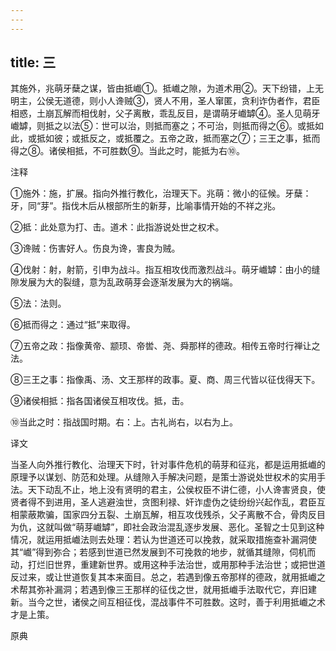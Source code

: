 ```yaml
---
---
---
```

title: 三
---



其施外，兆萌牙蘖之谋，皆由抵巇①。抵巇之隙，为道术用②。天下纷错，上无明主，公侯无道德，则小人谗贼③，贤人不用，圣人窜匿，贪利诈伪者作，君臣相惑，土崩瓦解而相伐射，父子离散，乖乱反目，是谓萌牙巇罅④。圣人见萌牙巇罅，则抵之以法⑤：世可以治，则抵而塞之；不可治，则抵而得之⑥。或抵如此，或抵如彼；或抵反之，或抵覆之。五帝之政，抵而塞之⑦；三王之事，抵而得之⑧。诸侯相抵，不可胜数⑨。当此之时，能抵为右⑩。

注释

①施外：施，扩展。指向外推行教化，治理天下。兆萌：微小的征候。牙蘖：牙，同“芽”。指伐木后从根部所生的新芽，比喻事情开始的不祥之兆。

②抵：此处意为打、击。道术：此指游说处世之权术。

③谗贼：伤害好人。伤良为谗，害良为贼。

④伐射：射，射箭，引申为战斗。指互相攻伐而激烈战斗。萌牙巇罅：由小的缝隙发展为大的裂缝，意为乱政萌芽会逐渐发展为大的祸端。

⑤法：法则。

⑥抵而得之：通过“抵”来取得。

⑦五帝之政：指像黄帝、颛顼、帝喾、尧、舜那样的德政。相传五帝时行禅让之法。

⑧三王之事：指像禹、汤、文王那样的政事。夏、商、周三代皆以征伐得天下。

⑨诸侯相抵：指各国诸侯互相攻伐。抵，击。

⑩当此之时：指战国时期。右：上。古礼尚右，以右为上。

译文

当圣人向外推行教化、治理天下时，针对事件危机的萌芽和征兆，都是运用抵巇的原理予以谋划、防范和处理。从缝隙入手解决问题，是策士游说处世权术的实用手法。天下动乱不止，地上没有贤明的君主，公侯权臣不讲仁德，小人谗害贤良，使贤者得不到进用，圣人逃避浊世，贪图利禄、奸诈虚伪之徒纷纷兴起作乱，君臣互相蒙蔽欺骗，国家四分五裂、土崩瓦解，相互攻伐残杀，父子离散不合，骨肉反目为仇，这就叫做“萌芽巇罅”，即社会政治混乱逐步发展、恶化。圣智之士见到这种情况，就运用抵巇法则去处理：若认为世道还可以挽救，就采取措施查补漏洞使其“巇”得到弥合；若感到世道已然发展到不可挽救的地步，就循其缝隙，伺机而动，打烂旧世界，重建新世界。或用这种手法治世，或用那种手法治世；或把世道反过来，或让世道恢复其本来面目。总之，若遇到像五帝那样的德政，就用抵巇之术帮其弥补漏洞；若遇到像三王那样的征伐之世，就用抵巇手法取代它，弃旧建新。当今之世，诸侯之间互相征伐，混战事件不可胜数。这时，善于利用抵巇之术才是上策。

原典
